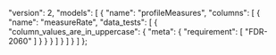   "version": 2,
  "models": [
    {
      "name": "profileMeasures",
      "columns": [
        {
          "name": "measureRate",
          "data_tests": [
            {
              "column_values_are_in_uppercase": {
                "meta": {
                  "requirement": [
                    "FDR-2060"
                  ]
                }
              }
            }
          ]
        }
      ]
    }
  ]
};
